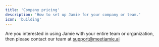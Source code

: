 ```yaml
---
title: 'Company pricing'
description: 'How to set up Jamie for your company or team.'
icon: 'building'
---
```


Are you interested in using Jamie with your entire team or organization, then please contact our team at [support@meetjamie.ai](mailto:support@meetjamie.ai)